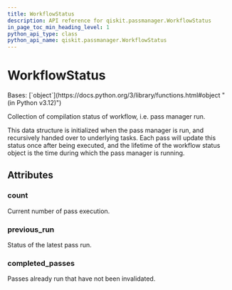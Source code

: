 ```yaml
---
title: WorkflowStatus
description: API reference for qiskit.passmanager.WorkflowStatus
in_page_toc_min_heading_level: 1
python_api_type: class
python_api_name: qiskit.passmanager.WorkflowStatus
---
```


# WorkflowStatus

<Class id="qiskit.passmanager.WorkflowStatus" isDedicatedPage={true} github="https://github.com/Qiskit/qiskit/tree/main/qiskit/passmanager/compilation_status.py#L35-L52" signature="qiskit.passmanager.WorkflowStatus(count=0, completed_passes=<factory>, previous_run=RunState.FAIL)">
  Bases: [`object`](https://docs.python.org/3/library/functions.html#object "(in Python v3.12)")

  Collection of compilation status of workflow, i.e. pass manager run.

  This data structure is initialized when the pass manager is run, and recursively handed over to underlying tasks. Each pass will update this status once after being executed, and the lifetime of the workflow status object is the time during which the pass manager is running.

  ## Attributes

  ### count

  <Attribute id="qiskit.passmanager.WorkflowStatus.count" name="count" attributeTypeHint="int" attributeValue="= 0">
    Current number of pass execution.
  </Attribute>

  ### previous\_run

  <Attribute id="qiskit.passmanager.WorkflowStatus.previous_run" name="previous_run" attributeTypeHint="RunState" attributeValue="= 1">
    Status of the latest pass run.
  </Attribute>

  ### completed\_passes

  <Attribute id="qiskit.passmanager.WorkflowStatus.completed_passes" name="completed_passes" attributeTypeHint="set">
    Passes already run that have not been invalidated.
  </Attribute>
</Class>

